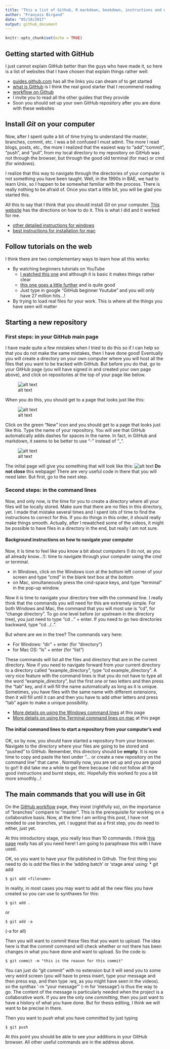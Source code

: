 ```yaml
---
title: "This a list of Github, R markdown, bookdown, instructions and websites"
author: "François Birgand"
date: "05/10/2017"
output: github_document
---
```


```r
knitr::opts_chunk$set(echo = TRUE)
```

## Getting started with GitHub

I just cannot explain GitHub better than the guys who have made it, so here is a list of websites that I have chosen that explain things rather well:

* [guides.github.com](https://guides.github.com) has all the links you can dream of to get started
* [what is GitHub](https://guides.github.com/activities/hello-world/) is I think the real good starter that I recommend reading
* [workflow on Github](https://guides.github.com/features/pages/) 
* I invite you to read all the other guides that they provide
* Soon you should set up your own GitHub repository after you are done with these websites

## Install *Git* on your computer

Now, after I spent quite a bit of time trying to understand the master, branches, commit, etc. I was a bit confused I must admit.  The more I read blogs, posts, etc., the more I realized that the easiest way to "add","commit", "push", and "pull", from my local directory to my repository on GitHub was not through the browser, but through the good old terminal (for mac) or cmd (for windows).

I realize that this way to navigate through the directories of your computer is not something you have been taught.  Well, in the 1990s in BAE, we had to learn Unix, so I happen to be somewhat familiar with the process.  There is really nothing to be afraid of.  Once you start a little bit, you will be glad you started this.

All this to say that I think that you should install *Git* on your computer.  [This website](https://www.atlassian.com/git/tutorials/install-git) has the directions on how to do it.  This is what I did and it worked for me.

* [other detailed instructions for windows](http://lauraliparulo.altervista.org/github-working-with-the-git-command-line-on-windows/)
* [best instructions for installation for mac](https://github.com/blog/1510-installing-git-from-github-for-mac)

## Follow tutorials on the web

I think there are two complementary ways to learn how all this works:

* By watching beginners tutorials on YouTube
  - [I watched this one](https://www.youtube.com/watch?v=SWYqp7iY_Tc) and although it is basic it makes things rather clear
  - [this one goes a little further](https://www.youtube.com/watch?v=HVsySz-h9r4) and is quite good
  - Just type in google "GitHub beginner Youtube" and you will only have 27 million hits...!
* By trying to load real files for your work.  This is where all the things you have seen will matter

## Starting a new repository
### First steps: in your GitHub main page

I have made quite a few mistakes when I tried to do this so if I can help so that you do not make the same mistakes, then I have done good!  Eventually you will create a directory on your own computer where you will host all the files that you want to be tracked with GitHub.  But before you do that, go to your GitHub page (you will have signed in and created your own page above), and click on repositories at the top of your page like below.

![alt text](https://github.com/francoisbirgand/Github-and-markdown-instructions/raw/master/images/GitHub_main_page.png "FB_GitHub page")

When you do this, you should get to a page that looks just like this:

![alt text](https://github.com/francoisbirgand/Github-and-markdown-instructions/raw/master/images/GitHub_repos_page.png "Repos GitHub page")

Click on the green "New" icon and you should get to a page that looks just like this. Type the name of your repository.  You will see that GitHub automatically adds dashes for spaces in the name. In fact, in GitHub and markdown, it seems to be better to use "-" instead of "_".

![alt text](https://github.com/francoisbirgand/Github-and-markdown-instructions/raw/master/images/GitHub_newrepos_page.png "New Repos GitHub page")

The initial page will give you something that will look like this:
![alt text](https://github.com/francoisbirgand/Github-and-markdown-instructions/raw/master/images/Git_initial_instructions.png "Initial instructions of new repository page")
**Do not close** this webpage! There are very useful code in there that you will need later.  But first, go to the next step.

### Second steps: in the command lines

Now, and only now, is the time for you to create a directory where all your files will be locally stored.  Make sure that there are no files in this directory, yet.  I made that mistake several times and I spent lots of time to find the instructions to correct for this.  If you do things in this order, it should really make things smooth.  Actually, after I rewatched some of the videos, it might be possible to have files in a directory in the end, but really I am not sure.

#### Background instructions on how to navigate your computer
Now, it is time to feel like you know a bit about computers (I do not, as you all already know...!): time to navigate through your computer using the cmd or terminal.

* in Windows, click on the Windows icon at the bottom left corner of your screen and type "cmd" in the blank text box at the bottom
* on Mac, simultaneously press the cmd-space keys, and type "terminal" in the pop-up window.

Now it is time to navigate your directory tree with the command line. I really think that the commands you will need for this are extremely simple.  For both Windows and Mac, the command that you will most use is "cd", for "change directory".  To go one level before (or upstream in the directory tree), you just need to type "cd .." + enter. If you need to go two directories backward, type "cd ../..".

But where are we in the tree?  The commands vary here:

* For Windows: "dir" + enter (for "directory")
* for Mac OS: "ls" + enter (for "list")

These commands will list all the files and directory that are in the current directory.  Now if you need to navigate forward from your current directory to a directory called "example_directory", type "cd example_directory". A very nice feature with the command lines is that you do not have to type all the word "example_directory", but the first one or two letters and then press the "tab" key, and it will fill the name automatically as long as it is unique.  Sometimes, you have files with the same name with different extensions, then it will fill until it can and then you have to add other letters and press "tab" again to make a unique possibility.

* [More details on using the Windows command lines](https://www.digitalcitizen.life/command-prompt-how-use-basic-commands) at this page
* [More details on using the Terminal command lines on mac](https://github.com/0nn0/terminal-mac-cheatsheet) at this page

#### The initial command lines to start a repository from your computer's end

OK, so by now, you should have started a repository from your browser.  Navigate to the directory where your files are going to be stored and "pushed" to GitHub.  Remember, this directory should be **empty**. It is now time to copy and paste the text under "... or create a new repository on the command line" that came . Normally now, you are set up and you are good to go!!  It did take me a while to get there because I did not follow all the good instructions and burnt steps, etc.  Hopefully this worked fo you a bit more smoothly...!

## The main commands that you will use in Git
On the [GitHub workflow](https://guides.github.com/introduction/flow/) page, they insist (rightfully so), on the importance of "branches" compare to "master". This is the prerequisite for working on a collaborative basis. Now, at the time I am writing this post, I have not needed to use branches, yet.  I suggest that as a first step, you do need to either, just yet.  

At this introductory stage, you really less than 10 commands.  I think [this page](http://rogerdudler.github.io/git-guide/) really has all you need here! I am going to paraphrase this with I have used.

OK, so you want to have your file published in Github.  The first thing you need to do is *add* the files in the 'adding batch' or 'stage area' using:
* git add

```
$ git add <filename>
```

In reality, in most cases you may want to add all the new files you have created so you can use to synthaxes for this:
```
$ git add .
```
or
```
$ git add -a
```
(-a for all)

Then you will want to *commit* these files that you want to upload.  The idea here is that the *commit* command will check whether or not there has been changes in what you have done and want to upload.  So the code is:
```
$ git commit -m "this is the reason for this commit"
```

You can just do "git commit" with no extension but it will send you to some very weird screen (you will have to press insert, type your message and then press esp, and then type :wq, as you might have seen in the videos). so the synthax '-m "your message"' (-m for 'message') is thus the way to go. The content of the message is particularly needed when the project is a collaborative work.  If you are the only one *committing*, then you just want to have a history of what you have done.  But for thesis editing, I think we will want to be precise in there.

Then you want to *push* what you have committed by just typing
```
$ git push
```

At this point you should be able to see your additions in your GitHub browser.
All other useful commands are in the address above.
